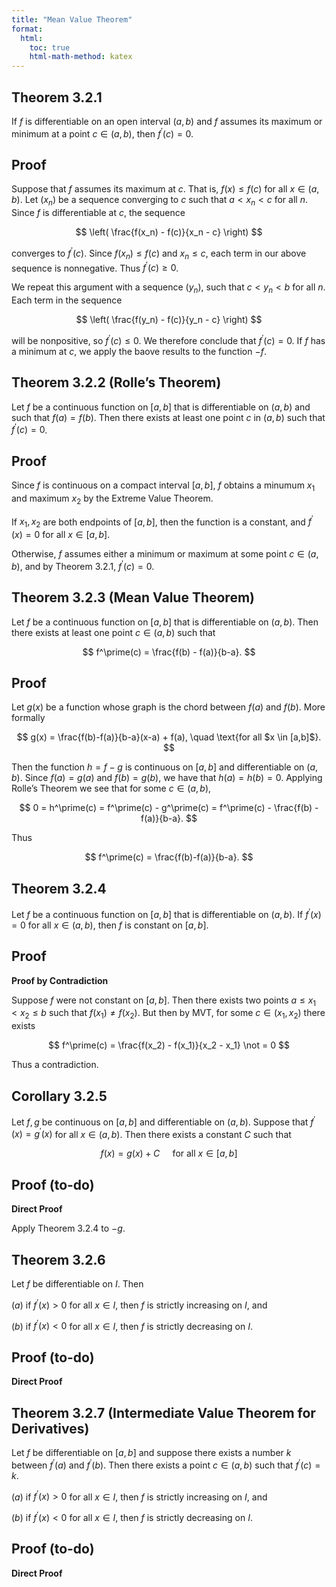 ```yaml
---
title: "Mean Value Theorem"
format:
  html:
    toc: true
    html-math-method: katex
---
```


::: {.callout-note icon="false"}
## Theorem 3.2.1 

If $f$ is differentiable on an open interval $(a,b)$ and $f$ assumes its maximum or minimum at a point $c \in (a,b)$, then $f^\prime(c) = 0$.

:::

::: {.callout-tip icon="false" collapse="true"}
## Proof

Suppose that $f$ assumes its maximum at $c$. That is, $f(x) \leq f(c)$ for all $x \in (a,b)$. Let $(x_n)$ be a sequence converging to $c$ such that $a < x_n < c$ for all $n$. Since $f$ is differentiable at $c$, the sequence

$$
\left( \frac{f(x_n) - f(c)}{x_n - c} \right)
$$

converges to $f^\prime(c)$. Since $f(x_n) \leq f(c)$ and $x_n \leq c$, each term in our above sequence is nonnegative. Thus $f^\prime(c) \geq 0$.

We repeat this argument with a sequence $(y_n)$, such that $c < y_n < b$ for all $n$. Each term in the sequence 

$$
\left( \frac{f(y_n) - f(c)}{y_n - c} \right)
$$

will be nonpositive, so $f^\prime(c) \leq 0$. We therefore conclude that $f^\prime(c) = 0$. If $f$ has a minimum at $c$, we apply the baove results to the function $-f$.

:::

::: {.callout-note icon="false"}
## Theorem 3.2.2 (Rolle's Theorem)

Let $f$ be a continuous function on $[a,b]$ that is differentiable on $(a,b)$ and such that $f(a) = f(b)$. Then there exists at least one point $c$ in $(a,b)$ such that $f^\prime(c) = 0$.

:::

::: {.callout-tip icon="false" collapse="true"}
## Proof

Since $f$ is continuous on a compact interval $[a,b]$, $f$ obtains a minumum $x_1$ and maximum $x_2$ by the Extreme Value Theorem.

If $x_1,x_2$ are both endpoints of $[a,b]$, then the function is a constant, and $f^\prime(x) = 0$ for all $x \in [a,b]$.

Otherwise, $f$ assumes either a minimum or maximum at some point $c \in (a,b)$, and by Theorem $3.2.1$, $f^\prime(c) = 0$.

:::

::: {.callout-note icon="false"}
## Theorem 3.2.3 (Mean Value Theorem)

Let $f$ be a continuous function on $[a,b]$ that is differentiable on $(a,b)$. Then there exists at least one point $c \in (a,b)$ such that

$$
f^\prime(c) = \frac{f(b) - f(a)}{b-a}.
$$

:::

::: {.callout-tip icon="false" collapse="true"}
## Proof

Let $g(x)$ be a function whose graph is the chord between $f(a)$ and $f(b)$. More formally

$$
g(x) = \frac{f(b)-f(a)}{b-a}(x-a) + f(a), \quad \text{for all $x \in [a,b]$}.
$$

Then the function $h = f - g$ is continuous on $[a,b]$ and differentiable on $(a,b)$. Since $f(a) = g(a)$ and $f(b) = g(b)$, we have that $h(a) = h(b) = 0$. Applying Rolle's Theorem we see that for some $c \in (a,b)$,

$$
0 = h^\prime(c) = f^\prime(c) - g^\prime(c) = f^\prime(c) - \frac{f(b) - f(a)}{b-a}.
$$

Thus

$$
f^\prime(c) = \frac{f(b)-f(a)}{b-a}.
$$

:::

::: {.callout-note icon="false"}
## Theorem 3.2.4

Let $f$ be a continuous function on $[a,b]$ that is differentiable on $(a,b)$. If $f^\prime(x) = 0$ for all $x \in (a,b)$, then $f$ is constant on $[a,b]$.

:::

::: {.callout-tip icon="false" collapse="true"}
## Proof

**Proof by Contradiction**

Suppose $f$ were not constant on $[a,b]$. Then there exists two points $a \leq x_1 < x_2 \leq b$ such that $f(x_1) \not = f(x_2)$. But then by MVT, for some $c \in (x_1,x_2)$ there exists

$$
f^\prime(c) = \frac{f(x_2) - f(x_1)}{x_2 - x_1} \not = 0
$$

Thus a contradiction.

:::

::: {.callout-note icon="false"}
## Corollary 3.2.5

Let $f,g$ be continuous on $[a,b]$ and differentiable on $(a,b)$. Suppose that $f^\prime(x) = g^\prime(x)$ for all $x \in (a,b)$. Then there exists a constant $C$ such that

$$
f(x) = g(x) + C \quad \text{ for all $x \in [a,b]$}
$$

:::

::: {.callout-tip icon="false" collapse="true"}
## Proof (to-do)

**Direct Proof**

Apply Theorem $3.2.4$ to $-g$.

:::

::: {.callout-note icon="false"}
## Theorem 3.2.6

Let $f$ be differentiable on $I$. Then

$(a)$ if $f^\prime(x) > 0$ for all $x \in I$, then $f$ is strictly increasing on $I$, and

$(b)$ if $f^\prime(x) < 0$ for all $x \in I$, then $f$ is strictly decreasing on $I$.

:::

::: {.callout-tip icon="false" collapse="true"}
## Proof (to-do)

**Direct Proof**


:::

::: {.callout-note icon="false"}
## Theorem 3.2.7 (Intermediate Value Theorem for Derivatives)

Let $f$ be differentiable on $[a,b]$ and suppose there exists a number $k$ between $f^\prime(a)$ and $f^\prime(b)$. Then there exists a point $c \in (a,b)$ such that $f^\prime(c) = k$.

$(a)$ if $f^\prime(x) > 0$ for all $x \in I$, then $f$ is strictly increasing on $I$, and

$(b)$ if $f^\prime(x) < 0$ for all $x \in I$, then $f$ is strictly decreasing on $I$.

:::

::: {.callout-tip icon="false" collapse="true"}
## Proof (to-do)

**Direct Proof**


:::
